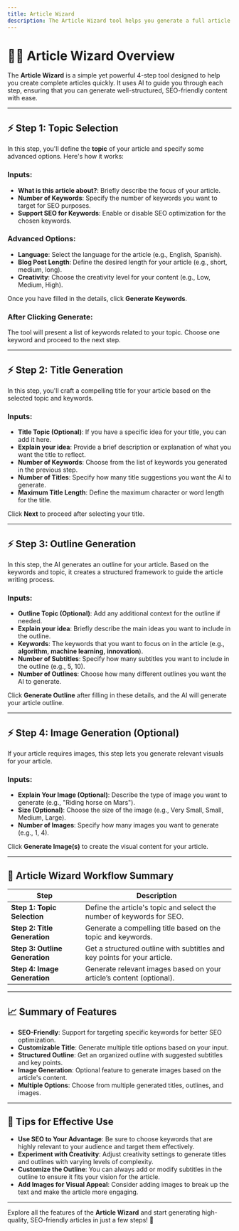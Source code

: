```yaml
---
title: Article Wizard
description: The Article Wizard tool helps you generate a full article in 4 easy steps, from selecting a topic to generating content and images. 
---
```


# 🧙‍♂️ Article Wizard Overview

The **Article Wizard** is a simple yet powerful 4-step tool designed to help you create complete articles quickly. It uses AI to guide you through each step, ensuring that you can generate well-structured, SEO-friendly content with ease.

---

## ⚡ Step 1: Topic Selection

In this step, you'll define the **topic** of your article and specify some advanced options. Here's how it works:

### Inputs:
- **What is this article about?**: Briefly describe the focus of your article.
- **Number of Keywords**: Specify the number of keywords you want to target for SEO purposes.
- **Support SEO for Keywords**: Enable or disable SEO optimization for the chosen keywords.
  
### Advanced Options:
- **Language**: Select the language for the article (e.g., English, Spanish).
- **Blog Post Length**: Define the desired length for your article (e.g., short, medium, long).
- **Creativity**: Choose the creativity level for your content (e.g., Low, Medium, High).

Once you have filled in the details, click **Generate Keywords**.

### After Clicking Generate:
The tool will present a list of keywords related to your topic. Choose one keyword and proceed to the next step.

---

## ⚡ Step 2: Title Generation

In this step, you'll craft a compelling title for your article based on the selected topic and keywords.

### Inputs:
- **Title Topic (Optional)**: If you have a specific idea for your title, you can add it here.
- **Explain your idea**: Provide a brief description or explanation of what you want the title to reflect.
- **Number of Keywords**: Choose from the list of keywords you generated in the previous step.
- **Number of Titles**: Specify how many title suggestions you want the AI to generate.
- **Maximum Title Length**: Define the maximum character or word length for the title.

Click **Next** to proceed after selecting your title.

---

## ⚡ Step 3: Outline Generation

In this step, the AI generates an outline for your article. Based on the keywords and topic, it creates a structured framework to guide the article writing process.

### Inputs:
- **Outline Topic (Optional)**: Add any additional context for the outline if needed.
- **Explain your idea**: Briefly describe the main ideas you want to include in the outline.
- **Keywords**: The keywords that you want to focus on in the article (e.g., **algorithm**, **machine learning**, **innovation**).
- **Number of Subtitles**: Specify how many subtitles you want to include in the outline (e.g., 5, 10).
- **Number of Outlines**: Choose how many different outlines you want the AI to generate.

Click **Generate Outline** after filling in these details, and the AI will generate your article outline.

---

## ⚡ Step 4: Image Generation (Optional)

If your article requires images, this step lets you generate relevant visuals for your article.

### Inputs:
- **Explain Your Image (Optional)**: Describe the type of image you want to generate (e.g., "Riding horse on Mars").
- **Size (Optional)**: Choose the size of the image (e.g., Very Small, Small, Medium, Large).
- **Number of Images**: Specify how many images you want to generate (e.g., 1, 4).

Click **Generate Image(s)** to create the visual content for your article.

---

## 📝 Article Wizard Workflow Summary

| Step                        | Description                                                                 |
|-----------------------------|-----------------------------------------------------------------------------|
| **Step 1: Topic Selection**  | Define the article's topic and select the number of keywords for SEO.       |
| **Step 2: Title Generation** | Generate a compelling title based on the topic and keywords.                |
| **Step 3: Outline Generation** | Get a structured outline with subtitles and key points for your article.  |
| **Step 4: Image Generation** | Generate relevant images based on your article’s content (optional).       |

---

## 📈 Summary of Features

- **SEO-Friendly**: Support for targeting specific keywords for better SEO optimization.
- **Customizable Title**: Generate multiple title options based on your input.
- **Structured Outline**: Get an organized outline with suggested subtitles and key points.
- **Image Generation**: Optional feature to generate images based on the article's content.
- **Multiple Options**: Choose from multiple generated titles, outlines, and images.
  
---

## 📝 Tips for Effective Use

- **Use SEO to Your Advantage**: Be sure to choose keywords that are highly relevant to your audience and target them effectively.
- **Experiment with Creativity**: Adjust creativity settings to generate titles and outlines with varying levels of complexity.
- **Customize the Outline**: You can always add or modify subtitles in the outline to ensure it fits your vision for the article.
- **Add Images for Visual Appeal**: Consider adding images to break up the text and make the article more engaging.

---

Explore all the features of the **Article Wizard** and start generating high-quality, SEO-friendly articles in just a few steps! 🚀
